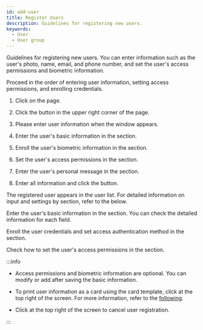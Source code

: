 ```yaml
---
id: add-user
title: Register Users
description: Guidelines for registering new users.
keywords:
  - User
  - User group
---
```


Guidelines for registering new users. You can enter information such as the user's photo, name, email, and phone number, and set the user's access permissions and biometric information.

Proceed in the order of entering user information, setting access permissions, and enrolling credentials.

1. Click <Cmd sid='shell.header.user' /> on the <Cmd sid='shell.header.launcher' /> page.

2. Click the <Cmd sid='team.user.newUser' /> button in the upper right corner of the <Cmd sid='shell.header.user' /> page.

3. Please enter user information when the <Cmd sid='team.user.newUser' /> window appears.

4. Enter the user's basic information in the <Cmd sid='team.user.information' /> section.

5. Enroll the user's biometric information in the <Cmd sid='team.user.credential.title' /> section.

6. Set the user's access permissions in the <Cmd sid='team.user.permission.title' /> section.

7. Enter the user's personal message in the <Cmd sid='common.advanced' product='2' /> section.

8. Enter all information and click the <Cmd sid='common.save' /> button.

The registered user appears in the user list. For detailed information on input and settings by section, refer to the below.

<NextStep notitle>
<NextItem to='add-user-basic-info'>

Enter the user's basic information in the <Cmd sid='team.user.information' /> section. You can check the detailed information for each field.

</NextItem>
<NextItem to='enroll-credential'>

Enroll the user credentials and set access authentication method in the <Cmd sid='team.user.credential.title' /> section.

</NextItem>
<NextItem to='set-permission'>

Check how to set the user's access permissions in the <Cmd sid='team.user.permission.title' /> section.

</NextItem>
</NextStep>

:::info

* Access permissions and biometric information are optional. You can modify or add after saving the basic information.

* To print user information as a card using the card template, click <Cmd sid="button.printCard" product='2' /> at the top right of the screen. For more information, refer to the [following](settings-card-printer).

* Click <Cmd sid="button.cancel" product='2' /> at the top right of the screen to cancel user registration.

:::
